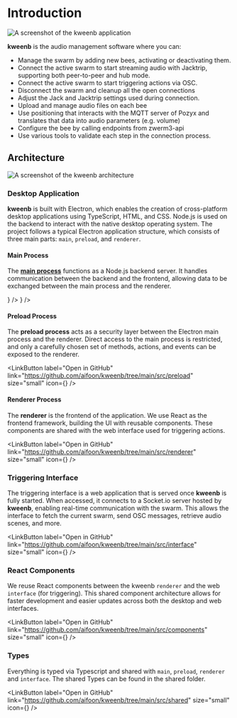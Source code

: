 
# Introduction

![A screenshot of the kweenb application](/img/hero-image.png)

**kweenb** is the audio management software where you can:

- Manage the swarm by adding new bees, activating or deactivating them.
- Connect the active swarm to start streaming audio with Jacktrip, supporting both peer-to-peer and hub mode.
- Connect the active swarm to start triggering actions via OSC.
- Disconnect the swarm and cleanup all the open connections
- Adjust the Jack and Jacktrip settings used during connection.
- Upload and manage audio files on each bee
- Use positioning that interacts with the MQTT server of Pozyx and translates that data into audio parameters (e.g. volume)
- Configure the bee by calling endpoints from zwerm3-api
- Use various tools to validate each step in the connection process.

## Architecture

![A screenshot of the kweenb architecture](/img/for-developers/kweenb/kweenb-architecture.png)

### Desktop Application

**kweenb** is built with Electron, which enables the creation of cross-platform desktop applications using TypeScript, HTML, and CSS. Node.js is used on the backend to interact with the native desktop operating system. The project follows a typical Electron application structure, which consists of three main parts: `main`, `preload`, and `renderer`.

#### Main Process

The [**main process**](main/introduction) functions as a Node.js backend server. It handles communication between the backend and the frontend, allowing data to be exchanged between the main process and the renderer.

<LinkButtonGroup>
  <LinkButton
    label="Open in docs"
    link="main/introduction"
    size="small"
    variant="primary"
    icon={<FaGlasses />}
  />
  <LinkButton
    label="Open in GitHub"
    link="https://github.com/aifoon/kweenb/tree/main/src/main"
    size="small"
    variant="secondary"
    icon={<FaGithub />}
  />
</LinkButtonGroup>

#### Preload Process

The **preload process** acts as a security layer between the Electron main process and the renderer. Direct access to the main process is restricted, and only a carefully chosen set of methods, actions, and events can be exposed to the renderer.

<LinkButton
  label="Open in GitHub"
  link="https://github.com/aifoon/kweenb/tree/main/src/preload"
  size="small"
  icon={<FaGithub />}
/>

#### Renderer Process

The **renderer** is the frontend of the application. We use React as the frontend framework, building the UI with reusable components. These components are shared with the web interface used for triggering actions.

<LinkButton
  label="Open in GitHub"
  link="https://github.com/aifoon/kweenb/tree/main/src/renderer"
  size="small"
  icon={<FaGithub />}
/>

### Triggering Interface

The triggering interface is a web application that is served once **kweenb** is fully started. When accessed, it connects to a Socket.io server hosted by **kweenb**, enabling real-time communication with the swarm. This allows the interface to fetch the current swarm, send OSC messages, retrieve audio scenes, and more.

<LinkButton
  label="Open in GitHub"
  link="https://github.com/aifoon/kweenb/tree/main/src/interface"
  size="small"
  icon={<FaGithub />}
/>

### React Components

We reuse React components between the kweenb `renderer` and the web `interface` (for triggering). This shared component architecture allows for faster development and easier updates across both the desktop and web interfaces.

<LinkButton
  label="Open in GitHub"
  link="https://github.com/aifoon/kweenb/tree/main/src/components"
  size="small"
  icon={<FaGithub />}
/>

### Types

Everything is typed via Typescript and shared with `main`, `preload`, `renderer` and `interface`. The shared Types can be found in the shared folder.

<LinkButton
  label="Open in GitHub"
  link="https://github.com/aifoon/kweenb/tree/main/src/shared"
  size="small"
  icon={<FaGithub />}
/>
